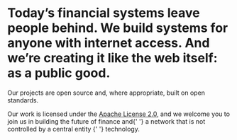 <h1 className="mb-12">
  Today’s financial systems leave people behind. We build systems for anyone
  with internet access. And we’re creating it like the web itself: as a public
  good.
</h1>

<p className="text-primary-yellow text-[18px] mb-6">
  Our projects are open source and, where appropriate, built on open standards.
</p>

<p className="text-primary-yellow text-[18px] mt-6 mb-6">
  Our work is licensed under the <a href="https://www.apache.org/licenses/LICENSE-2.0"
  >Apache License 2.0</a>, and we welcome you to join
  us in building the future of finance and{' '}
  <TooltipWrapper trigger="decentralized">
    a network that is not controlled by a central entity
  </TooltipWrapper>{' '}
  technology.
</p>
